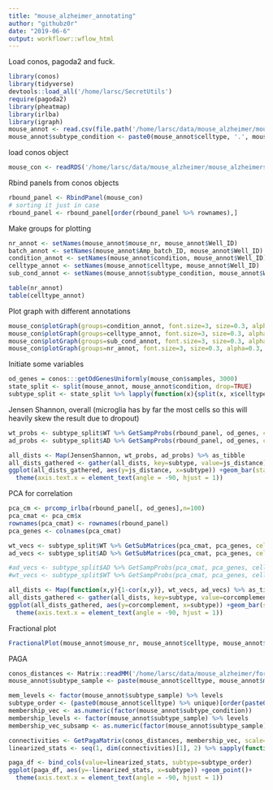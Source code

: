 ```yaml
---
title: "mouse_alzheimer_annotating"
author: "githubz0r"
date: "2019-06-6"
output: workflowr::wflow_html
---
```


Load conos, pagoda2 and fuck.

```r
library(conos)
library(tidyverse)
devtools::load_all('/home/larsc/SecretUtils')
require(pagoda2)
library(pheatmap)
library(irlba)
library(igraph)
mouse_annot <- read.csv(file.path('/home/larsc/data/mouse_alzheimer/mouse_alzheimers_annotation_filtered_subtypes.csv'))
mouse_annot$subtype_condition <- paste0(mouse_annot$celltype, '.', mouse_annot$condition)
```

load conos object
```r
mouse_con <- readRDS('/home/larsc/data/mouse_alzheimer/mouse_alzheimers_conos_procced_graphed.rds')
```

Rbind panels from conos objects
```r
rbound_panel <- RbindPanel(mouse_con)
# sorting it just in case
rbound_panel <- rbound_panel[order(rbound_panel %>% rownames),]
```

Make groups for plotting
```r
nr_annot <- setNames(mouse_annot$mouse_nr, mouse_annot$Well_ID)
batch_annot <- setNames(mouse_annot$Amp_batch_ID, mouse_annot$Well_ID)
condition_annot <- setNames(mouse_annot$condition, mouse_annot$Well_ID)
celltype_annot <- setNames(mouse_annot$celltype, mouse_annot$Well_ID)
sub_cond_annot <- setNames(mouse_annot$subtype_condition, mouse_annot$Well_ID)
```

```r
table(nr_annot)
table(celltype_annot)
```

Plot graph with different annotations
```r
mouse_con$plotGraph(groups=condition_annot, font.size=3, size=0.3, alpha=0.3, show.legend=T)
mouse_con$plotGraph(groups=celltype_annot, font.size=3, size=0.3, alpha=0.3, show.legend=T)
mouse_con$plotGraph(groups=sub_cond_annot, font.size=3, size=0.3, alpha=0.3, show.legend=T)
mouse_con$plotGraph(groups=nr_annot, font.size=3, size=0.3, alpha=0.3, show.legend=T)
```

Initiate some variables
```r
od_genes = conos:::getOdGenesUniformly(mouse_con$samples, 3000)
state_split <- split(mouse_annot, mouse_annot$condition, drop=TRUE)
subtype_split <- state_split %>% lapply(function(x){split(x, x$celltype, drop=TRUE)})
```


Jensen Shannon, overall (microglia has by far the most cells so this will heavily skew the result due to dropout)
```r
wt_probs <- subtype_split$WT %>% GetSampProbs(rbound_panel, od_genes, cellid.col = 1, pseudo.count=10^(-8))
ad_probs <- subtype_split$AD %>% GetSampProbs(rbound_panel, od_genes, cellid.col = 1, pseudo.count=10^(-8))

all_dists <- Map(JensenShannon, wt_probs, ad_probs) %>% as_tibble
all_dists_gathered <- gather(all_dists, key=subtype, value=js_distance)
ggplot(all_dists_gathered, aes(y=js_distance, x=subtype)) +geom_bar(stat='identity') +
  theme(axis.text.x = element_text(angle = -90, hjust = 1))
```

PCA for correlation
```r
pca_cm <- prcomp_irlba(rbound_panel[, od_genes],n=100)
pca_cmat <- pca_cm$x
rownames(pca_cmat) <- rownames(rbound_panel)
pca_genes <- colnames(pca_cmat)
```

```r
wt_vecs <- subtype_split$WT %>% GetSubMatrices(pca_cmat, pca_genes, cellid.col = 1, avg=T)
ad_vecs <- subtype_split$AD %>% GetSubMatrices(pca_cmat, pca_genes, cellid.col = 1, avg=T)

#ad_vecs <- subtype_split$AD %>% GetSampProbs(pca_cmat, pca_genes, cellid.col = 1, pseudo.count=0) # remember sign
#wt_vecs <- subtype_split$WT %>% GetSampProbs(pca_cmat, pca_genes, cellid.col = 1, pseudo.count=0)

all_dists <- Map(function(x,y){1-cor(x,y)}, wt_vecs, ad_vecs) %>% as_tibble
all_dists_gathered <- gather(all_dists, key=subtype, value=corcomplement)
ggplot(all_dists_gathered, aes(y=corcomplement, x=subtype)) +geom_bar(stat='identity') +
  theme(axis.text.x = element_text(angle = -90, hjust = 1))
```
Fractional plot
```r
FractionalPlot(mouse_annot$mouse_nr, mouse_annot$celltype, mouse_annot$condition)
```

PAGA
```r
conos_distances <- Matrix::readMM('/home/larsc/data/mouse_alzheimer/for_paga/graph_distances.mtx')
mouse_annot$subtype_sample <- paste(mouse_annot$celltype, mouse_annot$mouse_nr, sep='-')

mem_levels <- factor(mouse_annot$subtype_sample) %>% levels
subtype_order <- (paste0(mouse_annot$celltype) %>% unique)[order(paste0(mouse_annot$celltype) %>% unique)]
membership_vec <- as.numeric(factor(mouse_annot$subtype_condition))
membership_levels <- factor(mouse_annot$subtype_sample) %>% levels
membership_vec_subsamp <- as.numeric(factor(mouse_annot$subtype_sample))
```

```r
connectivities <- GetPagaMatrix(conos_distances, membership_vec, scale=F)
linearized_stats <- seq(1, dim(connectivities)[1], 2) %>% sapply(function(i){connectivities[i,i+1]})

paga_df <- bind_cols(value=linearized_stats, subtype=subtype_order)
ggplot(paga_df, aes(y=-linearized_stats, x=subtype)) +geom_point()+
  theme(axis.text.x = element_text(angle = -90, hjust = 1))
```

